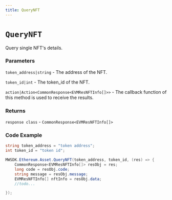 ```yaml
---
title: QueryNFT
---
```


# `QueryNFT`
Query single NFT's details.
### Parameters
`token_address|string` -  The address of the NFT.

`token_id|int` -   The token_id of the NFT.

`action|Action<CommonResponse<EVMResNFTInfo[]>>` - The callback function of this method is used to receive the results.

### Returns
`response class` - `CommonResponse<EVMResNFTInfo[]>`

### Code Example
```csharp
string token_address = "token address";
int token_id = "token id";

MWSDK.Ethereum.Asset.QueryNFT(token_address, token_id, (res) => {
    CommonResponse<EVMResNFTInfo[]> resObj = res;
    long code = resObj.code;
    string message = resObj.message;
    EVMResNFTInfo[] nftInfo = resObj.data;
    //todo...

});
```

